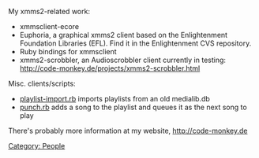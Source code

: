 {{Navbar}}

My xmms2-related work:
* xmmsclient-ecore
* Euphoria, a graphical xmms2 client based on the Enlightenment Foundation Libraries (EFL). Find it in the Enlightenment CVS repository.
* Ruby bindings for xmmsclient
* xmms2-scrobbler, an Audioscrobbler client currently in testing: http://code-monkey.de/projects/xmms2-scrobbler.html

Misc. clients/scripts:
* [http://exodus.xmms.se/~tilman/playlist-import.rb playlist-import.rb] imports playlists from an old medialib.db
* [http://exodus.xmms.se/~tilman/punch.rb punch.rb] adds a song to the playlist and queues it as the next song to play

There's probably more information at my website, http://code-monkey.de

[[Category: People]]